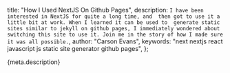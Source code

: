  title: "How I Used NextJS On Github Pages",
  description: `I have been interested in NextJS for quite a long time, and 
then got to use it a little bit at work. When I learned it can be used to 
generate static sites similar to jekyll on github pages, I immediately wondered
about switching this site to use it. Join me in the story of how I made sure it
was all possible.`,
  author: "Carson Evans",
  keywords: "next nextjs react javascript js static site generator github pages",
};

{meta.description}

